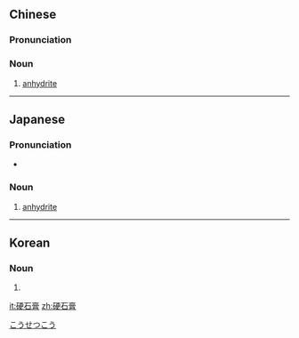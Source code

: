==Chinese==
{{zh-forms|type=12}}
{{wikipedia|lang=zh}}

===Pronunciation===
{{zh-pron
|m=yìngshígāo
|cat=n
}}

===Noun===
{{zh-noun}}

# {{lb|zh|minerals}} [[anhydrite]]

----

==Japanese==
{{ja-kanjitab|こう|せき|k2=せっ|こう|yomi=o}}

===Pronunciation===
* {{ja-pron|こうせっこう|yomi=o}}

===Noun===
{{ja-noun|こうせっこう}}

# [[anhydrite]]

[[Category:ja:Mineralogy|こうせつこう]]

----

==Korean==
{{ko-hanjatab}}

===Noun===
{{ko-noun|hj|hangeul=경석고}}

# {{hanja form of|경석고}}

[[it:硬石膏]]
[[zh:硬石膏]]